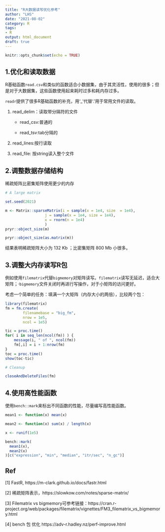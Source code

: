 ```yaml
---
title: "R大数据读写优化参考"
author: "LHS"
date: "2021-08-02"
category: R
tags: 
- R
output: html_document
draft: true
---
```



```r
knitr::opts_chunk$set(echo = TRUE)
```

## 1.优化和读取数据

R基础函数`read.csv`和类似的函数适合小数据集，由于其灵活性，使用的很多；但是对于大数据集，这些函数使用起来耗时过多和耗内存过多。

`readr`提供了很多R基础函数的补充，用‘_’代替‘.’用于常用文件的读取。

1. read_delim：读取带分隔符的文件

    - read_csv:普通的

    - read_tsv:tab分隔的

2. read_lines:按行读取

3. read_file: 按string读入整个文件

## 2.调整数据存储结构

稀疏矩阵比密集矩阵使用更少的内存

```R
# A large matrix 

set.seed(2021)

m <- Matrix::sparseMatrix(i = sample(x = 1e4, size  = 1e4),
                  j = sample(x = 1e4, size = 1e4),
                  x = rnorm(n = 1e4)
                  )
pryr::object_size(m)

pryr::object_size(as.matrix(m))

```

结果表明稀疏矩阵大小为 132 Kb ；比密集矩阵 800 Mb 小很多。

## 3.调整大内存读写R包

例如使用`filematrix`代替`bigmemory`对矩阵读写。`filematrix`读写无延迟，适合大矩阵；·`bigmemory`文件关闭时再进行写操作，对于小矩阵的访问更好。

考虑一个简单的任务：填满一个大矩阵（内存大小的两倍），比较两个包：
```R
library(filematrix)
fm = fm.create(
        filenamebase = "big_fm",
        nrow = 1e5,
        ncol = 1e5)

tic = proc.time()
for( i in seq_len(ncol(fm)) ) {
    message(i, " of ", ncol(fm))
    fm[,i] = i + 1:nrow(fm)
}
toc = proc.time()
show(toc-tic)

# Cleanup

closeAndDeleteFiles(fm)

```

## 4.使用高性能函数

使用`bench::mark`来标出不同函数的性能，尽量编写高性能函数。

```R

mean1 <- function(x) mean(x)

mean2 <- function(x) sum(x) / length(x)

x <- runif(1e5)

bench::mark(
  mean1(x),
  mean2(x)
)[c("expression", "min", "median", "itr/sec", "n_gc")]

```

## Ref

[1] FastR, https://m-clark.github.io/docs/fastr.html

[2] 稀疏矩阵表示，https://slowkow.com/notes/sparse-matrix/ 

[3] Filematrix vs bigmemory可参考链接：https://cran.r-project.org/web/packages/filematrix/vignettes/FM3_filematrix_vs_bigmemory.html

[4] bench 包 优化  https://adv-r.hadley.nz/perf-improve.html



